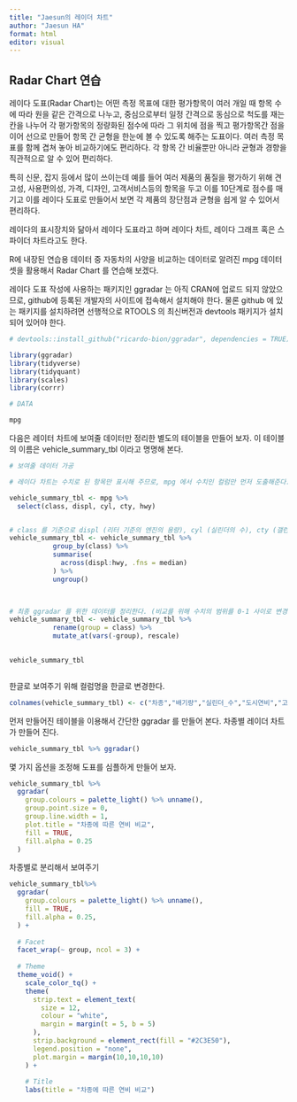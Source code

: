 ---
title: "Jaesun의 레이더 차트"
author: "Jaesun HA"
format: html
editor: visual
---

## Radar Chart 연습

레이다 도표(Radar Chart)는 어떤 측정 목표에 대한 평가항목이 여러 개일 때 항목 수에 따라 원을 같은 간격으로 나누고, 중심으로부터 일정 간격으로 동심으로 척도를 재는 칸을 나누어 각 평가항목의 정량화된 점수에 따라 그 위치에 점을 찍고 평가항목간 점을 이어 선으로 만들어 항목 간 균형을 한눈에 볼 수 있도록 해주는 도표이다. 여러 측정 목표를 함께 겹쳐 놓아 비교하기에도 편리하다. 각 항목 간 비율뿐만 아니라 균형과 경향을 직관적으로 알 수 있어 편리하다.

특히 신문, 잡지 등에서 많이 쓰이는데 예를 들어 여러 제품의 품질을 평가하기 위해 견고성, 사용편의성, 가격, 디자인, 고객서비스등의 항목을 두고 이를 10단계로 점수를 매기고 이를 레이다 도표로 만들어서 보면 각 제품의 장단점과 균형을 쉽게 알 수 있어서 편리하다.

레이다의 표시장치와 닮아서 레이다 도표라고 하며 레이다 차트, 레이다 그래프 혹은 스파이더 차트라고도 한다.

R에 내장된 연습용 데이터 중 자동차의 사양을 비교하는 데이터로 알려진 mpg 데이터셋을 활용해서 Radar Chart 를 연습해 보겠다.

레이다 도표 작성에 사용하는 패키지인 ggradar 는 아직 CRAN에 업로드 되지 않았으므로, github에 등록된 개발자의 사이트에 접속해서 설치해야 한다. 물론 github 에 있는 패키지를 설치하려면 선행적으로 RTOOLS 의 최신버전과 devtools 패키지가 설치되어 있어야 한다.

```{r}

# devtools::install_github("ricardo-bion/ggradar", dependencies = TRUE)

library(ggradar)
library(tidyverse)
library(tidyquant)
library(scales)
library(corrr)

# DATA

mpg
```

다음은 레이터 차트에 보여줄 데이터만 정리한 별도의 테이블을 만들어 보자. 이 테이블의 이름은 vehicle_summary_tbl 이라고 명명해 본다.

```{r}

# 보여줄 데이터 가공

# 레이다 차트는 수치로 된 항목만 표시해 주므로, mpg 에서 수치인 컬럼만 먼저 도출해준다.

vehicle_summary_tbl <- mpg %>%
  select(class, displ, cyl, cty, hwy)


# class 를 기준으로 displ (리터 기준의 엔진의 용량), cyl (실린더의 수), cty (갤런당 도시운행 기준 연비), hwy (갤런당 고속도로 운행 기준 연비)를 뽑는다.
vehicle_summary_tbl <- vehicle_summary_tbl %>%
           group_by(class) %>%
           summarise(
             across(displ:hwy, .fns = median)
           ) %>%
           ungroup()


           
# 최종 ggradar 를 위한 데이터를 정리한다. (비교를 위해 수치의 범위를 0-1 사이로 변경한다.)
vehicle_summary_tbl <- vehicle_summary_tbl %>%
           rename(group = class) %>%
           mutate_at(vars(-group), rescale)
         

vehicle_summary_tbl



```

한글로 보여주기 위해 컬럼명을 한글로 변경한다.

```{r}
colnames(vehicle_summary_tbl) <- c("차종","배기량","실린더_수","도시연비","고속도로연비")
```

먼저 만들어진 테이블을 이용해서 간단한 ggradar 를 만들어 본다. 차종별 레이더 차트가 만들어 진다.

```{r}
vehicle_summary_tbl %>% ggradar()
```

몇 가지 옵션을 조정해 도표를 심플하게 만들어 보자.

```{r}
vehicle_summary_tbl %>%
  ggradar(
    group.colours = palette_light() %>% unname(),
    group.point.size = 0,
    group.line.width = 1,
    plot.title = "차종에 따른 연비 비교",
    fill = TRUE,
    fill.alpha = 0.25
  )
```

차종별로 분리해서 보여주기

```{r}
vehicle_summary_tbl%>%
  ggradar(
    group.colours = palette_light() %>% unname(),
    fill = TRUE,
    fill.alpha = 0.25,
  ) +
  
  # Facet
  facet_wrap(~ group, ncol = 3) +
    
  # Theme
  theme_void() +
    scale_color_tq() +
    theme(
      strip.text = element_text(
        size = 12,
        colour = "white",
        margin = margin(t = 5, b = 5)
      ),
      strip.background = element_rect(fill = "#2C3E50"),
      legend.position = "none",
      plot.margin = margin(10,10,10,10)
    ) +
    
    # Title
    labs(title = "차종에 따른 연비 비교")
```
